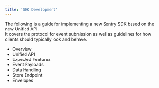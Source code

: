 ```yaml
---
title: 'SDK Development'
---
```


The following is a guide for implementing a new Sentry SDK based on the new <Link to="/sdk/unified-api">Unified API</Link>.<br/>
It covers the protocol for event submission as well as guidelines for how clients should
typically look and behave.

- <Link to="/sdk/overview">Overview</Link>
- <Link to="/sdk/unified-api">Unified API</Link>
- <Link to="/sdk/features">Expected Features</Link>
- <Link to="/sdk/event-payloads/overview">Event Payloads</Link>
- <Link to="/sdk/data-handling">Data Handling</Link>
- <Link to="/sdk/store">Store Endpoint</Link>
- <Link to="/sdk/envelopes">Envelopes</Link>
